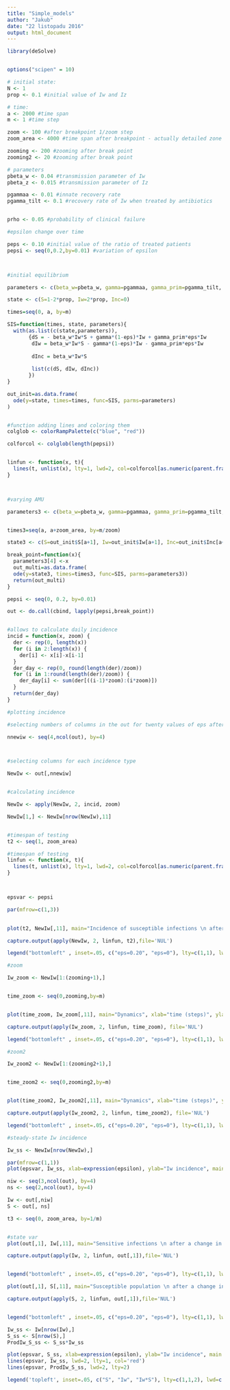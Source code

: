 ```yaml
---
title: "Simple_models"
author: "Jakub"
date: "22 listopadu 2016"
output: html_document
---
```


```r
library(deSolve)


options("scipen" = 10)

# initial state:
N <- 1
prop <- 0.1 #initial value of Iw and Iz

# time:
a <- 2000 #time span
m <- 1 #time step

zoom <- 100 #after breakpoint 1/zoom step
zoom_area <- 4000 #time span after breakpoint - actually detailed zone rather that zoom

zooming <- 200 #zooming after break point
zooming2 <- 20 #zooming after break point

# parameters
pbeta_w <- 0.04 #transmission parameter of Iw
pbeta_z <- 0.015 #transmission parameter of Iz

pgammaa <- 0.01 #innate recovery rate
pgamma_tilt <- 0.1 #recovery rate of Iw when treated by antibiotics


prho <- 0.05 #probability of clinical failure

#epsilon change over time

peps <- 0.10 #initial value of the ratio of treated patients
pepsi <- seq(0,0.2,by=0.01) #variation of epsilon




```

```r
#initial equilibrium

parameters <- c(beta_w=pbeta_w, gamma=pgammaa, gamma_prim=pgamma_tilt, eps=peps)

state <- c(S=1-2*prop, Iw=2*prop, Inc=0)

times=seq(0, a, by=m)

SIS=function(times, state, parameters){
  with(as.list(c(state,parameters)),
       {dS = - beta_w*Iw*S + gamma*(1-eps)*Iw + gamma_prim*eps*Iw
        dIw = beta_w*Iw*S - gamma*(1-eps)*Iw - gamma_prim*eps*Iw
        
        dInc = beta_w*Iw*S
        
        list(c(dS, dIw, dInc))
       })
}

out_init=as.data.frame(
  ode(y=state, times=times, func=SIS, parms=parameters)
)


#function adding lines and coloring them
colglob <- colorRampPalette(c("blue", "red"))

colforcol <- colglob(length(pepsi))


linfun <- function(x, t){
  lines(t, unlist(x), lty=1, lwd=2, col=colforcol[as.numeric(parent.frame()$i)])
}



#varying AMU

parameters3 <- c(beta_w=pbeta_w, gamma=pgammaa, gamma_prim=pgamma_tilt, eps=peps)


times3=seq(a, a+zoom_area, by=m/zoom)

state3 <- c(S=out_init$S[a+1], Iw=out_init$Iw[a+1], Inc=out_init$Inc[a+1])

break_point=function(x){
  parameters3[4] <-x
  out_multi=as.data.frame(
  ode(y=state3, times=times3, func=SIS, parms=parameters3))
  return(out_multi)
}

pepsi <- seq(0, 0.2, by=0.01)

out <- do.call(cbind, lapply(pepsi,break_point))


#allows to calculate daily incidence
incid = function(x, zoom) {
  der <- rep(0, length(x))
  for (i in 2:length(x)) {
    der[i] <- x[i]-x[i-1]
  }
  der_day <- rep(0, round(length(der)/zoom))
  for (i in 1:round(length(der)/zoom)) {
    der_day[i] <- sum(der[((i-1)*zoom):(i*zoom)])
  }
  return(der_day)
}
```


```r
#plotting incidence

#selecting numbers of columns in the out for twenty values of eps after intervention

nnewiw <- seq(4,ncol(out), by=4)



#selecting columns for each incidence type

NewIw <- out[,nnewiw]


#calculating incidence

NewIw <- apply(NewIw, 2, incid, zoom)

NewIw[1,] <- NewIw[nrow(NewIw),11]


#timespan of testing
t2 <- seq(1, zoom_area)

#timespan of testing
linfun <- function(x, t){
  lines(t, unlist(x), lty=1, lwd=2, col=colforcol[as.numeric(parent.frame()$i)])
}



epsvar <- pepsi

par(mfrow=c(1,3))

 
plot(t2, NewIw[,11], main="Incidence of susceptible infections \n after a change in epsilon", xlab="time (steps)", ylab="Incidence Iw", ylim=c(0.007,0.01), lty=1, lwd=2, type="l")

capture.output(apply(NewIw, 2, linfun, t2),file='NUL') 

legend("bottomleft" , inset=.05, c("eps=0.20", "eps=0"), lty=c(1,1), lwd=c(2,2), col=c("red", "blue"))

#zoom

Iw_zoom <- NewIw[1:(zooming+1),]


time_zoom <- seq(0,zooming,by=m)


plot(time_zoom, Iw_zoom[,11], main="Dynamics", xlab="time (steps)", ylab="Incidence Iw", ylim=c(0.007,0.01), lty=1, lwd=2, type="l")

capture.output(apply(Iw_zoom, 2, linfun, time_zoom), file='NUL')

legend("bottomleft" , inset=.05, c("eps=0.20", "eps=0"), lty=c(1,1), lwd=c(2,2), col=c("red", "blue"))

#zoom2

Iw_zoom2 <- NewIw[1:(zooming2+1),]


time_zoom2 <- seq(0,zooming2,by=m)


plot(time_zoom2, Iw_zoom2[,11], main="Dynamics", xlab="time (steps)", ylab="Incidence Iw", ylim=c(0.0095,0.0103), lty=1, lwd=2, type="l")

capture.output(apply(Iw_zoom2, 2, linfun, time_zoom2), file='NUL')

legend("bottomleft" , inset=.05, c("eps=0.20", "eps=0"), lty=c(1,1), lwd=c(2,2), col=c("red", "blue"))

#steady-state Iw incidence

Iw_ss <- NewIw[nrow(NewIw),]

par(mfrow=c(1,1))
plot(epsvar, Iw_ss, xlab=expression(epsilon), ylab="Iw incidence", main = "Impact of epsilon on steady state Iw incidence", type="l", ylim=c(0,0.01))

```


```r


niw <- seq(3,ncol(out), by=4)
ns <- seq(2,ncol(out), by=4)

Iw <- out[,niw]
S <- out[, ns]

t3 <- seq(0, zoom_area, by=1/m)


#state var
plot(out[,1], Iw[,11], main="Sensitive infections \n after a change in epsilon", xlab="time (steps)", ylab="Iw", ylim=c(0,1), lty=1, lwd=2, type="l")

capture.output(apply(Iw, 2, linfun, out[,1]),file='NUL')


legend("bottomleft" , inset=.05, c("eps=0.20", "eps=0"), lty=c(1,1), lwd=c(2,2), col=c("red", "blue"))

plot(out[,1], S[,11], main="Susceptible population \n after a change in epsilon", xlab="time (steps)", ylab="S", ylim=c(0,1), lty=1, lwd=2, type="l")

capture.output(apply(S, 2, linfun, out[,1]),file='NUL')


legend("bottomleft" , inset=.05, c("eps=0.20", "eps=0"), lty=c(1,1), lwd=c(2,2), col=c("red", "blue"))

Iw_ss <- Iw[nrow(Iw),]
S_ss <- S[nrow(S),]
ProdIw_S_ss <- S_ss*Iw_ss

plot(epsvar, S_ss, xlab=expression(epsilon), ylab="Iw incidence", main = "Impact of epsilon \n on steady state state var", type="l", lwd=2, col='blue', ylim=c(0,1))
lines(epsvar, Iw_ss, lwd=2, lty=1, col='red')
lines(epsvar, ProdIw_S_ss, lwd=2, lty=2)

legend('topleft', inset=.05, c("S", "Iw", "Iw*S"), lty=c(1,1,2), lwd=c(2,2,2), col=c("blue", "red", "black"))

```

